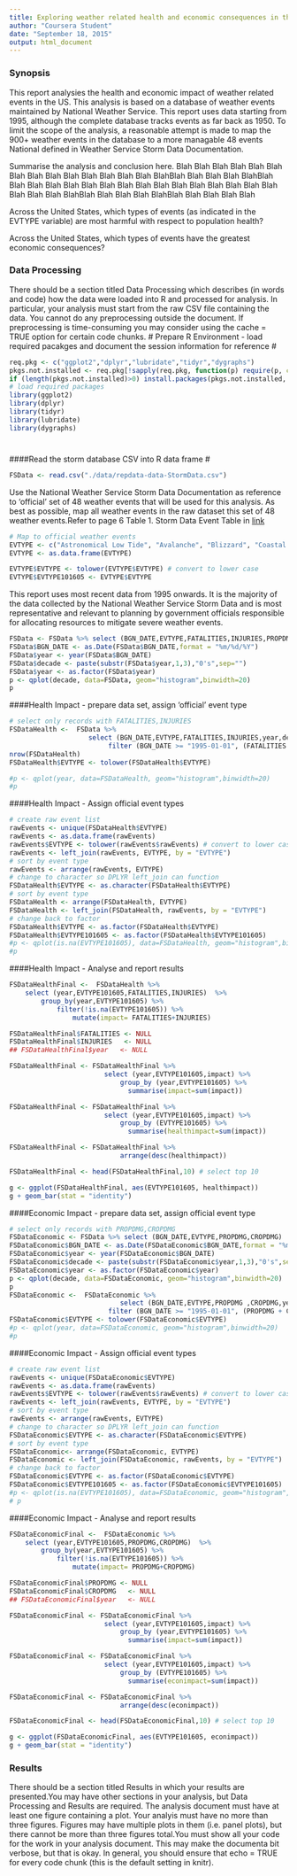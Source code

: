 ```yaml
---
title: Exploring weather related health and economic consequences in the US  
author: "Coursera Student"
date: "September 18, 2015"
output: html_document
---
```


### Synopsis

This report analysies the health and economic impact of weather related events in the US. This analysis is based on a database of weather events maintained by National Weather Service. This report uses data starting from 1995, although the complete database tracks events as far back as 1950. To limit the scope of the analysis, a reasonable attempt is made to map the 900+ weather events in the database to a more managable 48 events National defined in Weather Service Storm Data Documentation.

Summarise the analysis and conclusion here. Blah Blah Blah Blah Blah Blah Blah Blah Blah Blah Blah Blah Blah Blah BlahBlah Blah Blah Blah BlahBlah Blah Blah Blah Blah Blah Blah Blah Blah Blah Blah Blah Blah Blah Blah Blah Blah Blah Blah BlahBlah Blah Blah Blah BlahBlah Blah Blah Blah Blah

Across the United States, which types of events (as indicated in the EVTYPE variable) are most harmful with respect to population health?

Across the United States, which types of events have the greatest economic consequences?

### Data Processing
There should be a section titled Data Processing which describes (in words and code) how the data were loaded into R and processed for analysis. In particular, your analysis must start from the raw CSV file containing the data. You cannot do any preprocessing outside the document. If preprocessing is time-consuming you may consider using the cache = TRUE option for certain code chunks.
#
Prepare R Environment - load required pacakges and document the session information for reference
#
```r
req.pkg <- c("ggplot2","dplyr","lubridate","tidyr","dygraphs")
pkgs.not.installed <- req.pkg[!sapply(req.pkg, function(p) require(p, character.only=T))]
if (length(pkgs.not.installed)>0) install.packages(pkgs.not.installed, dependencies=TRUE)
# load required packages
library(ggplot2)
library(dplyr)
library(tidyr)
library(lubridate)
library(dygraphs)
```
#
####Read the storm database CSV into R data frame
#
```r
FSData <- read.csv("./data/repdata-data-StormData.csv")

```

Use the National Weather Service Storm Data Documentation as reference to 'official' set of 48 weather events that will be used for this analysis. As best as possible, map all weather events in the raw dataset this set of 48 weather events.Refer to page 6 Table 1. Storm Data Event Table in [link](https://d396qusza40orc.cloudfront.net/repdata%2Fpeer2_doc%2Fpd01016005curr.pdf) 


```r
# Map to official weather events
EVTYPE <- c("Astronomical Low Tide", "Avalanche", "Blizzard", "Coastal Flood", "Cold/Wind Chill", "Debris Flow", "Dense Fog", "Dense Smoke", "Drought", "Dust Devil", "Dust Storm", "Excessive Heat", "Extreme Cold/Wind Chill", "Flash Flood", "Flood", "Freezing Fog", "Frost/Freeze", "Funnel Cloud", "Hail", "Heat", "Heavy Rain", "Heavy Snow", "High Surf", "High Wind", "Hurricane/Typhoon", "Ice Storm", "Lakeshore Flood", "Lake-Effect Snow", "Lightning", "Marine Hail", "Marine High Wind", "Marine Strong Wind", "Marine Thunderstorm Wind", "Rip Current", "Seiche", "Sleet", "Storm Tide", "Strong Wind", "Thunderstorm Wind", "Tornado", "Tropical Depression", "Tropical Storm", "Tsunami", "Volcanic Ash", "Waterspout", "Wildfire", "Winter Storm", "Winter Weather")
EVTYPE <- as.data.frame(EVTYPE)

EVTYPE$EVTYPE <- tolower(EVTYPE$EVTYPE) # convert to lower case
EVTYPE$EVTYPE101605 <- EVTYPE$EVTYPE 
```

This report uses most recent data from 1995 onwards. It is the majority of the data collected by the National Weather Service Storm Data and is most representative and relevant to planning by government officials responsible for allocating resources to mitigate severe weather events.
```r
FSData <- FSData %>% select (BGN_DATE,EVTYPE,FATALITIES,INJURIES,PROPDMG,CROPDMG)
FSData$BGN_DATE <- as.Date(FSData$BGN_DATE,format = "%m/%d/%Y")
FSData$year <- year(FSData$BGN_DATE)
FSData$decade <- paste(substr(FSData$year,1,3),"0's",sep="")
FSData$year <- as.factor(FSData$year)
p <- qplot(decade, data=FSData, geom="histogram",binwidth=20)
p

```

####Health Impact - prepare data set, assign 'official' event type

```r
# select only records with FATALITIES,INJURIES
FSDataHealth <-  FSData %>% 
                    select (BGN_DATE,EVTYPE,FATALITIES,INJURIES,year,decade) %>%
                         filter (BGN_DATE >= "1995-01-01", (FATALITIES + INJURIES) > 0 )
nrow(FSDataHealth)
FSDataHealth$EVTYPE <- tolower(FSDataHealth$EVTYPE)

#p <- qplot(year, data=FSDataHealth, geom="histogram",binwidth=20)
#p
```

####Health Impact - Assign official event types 

```r
# create raw event list
rawEvents <- unique(FSDataHealth$EVTYPE)
rawEvents <- as.data.frame(rawEvents)
rawEvents$EVTYPE <- tolower(rawEvents$rawEvents) # convert to lower case
rawEvents <- left_join(rawEvents, EVTYPE, by = "EVTYPE")
# sort by event type
rawEvents <- arrange(rawEvents, EVTYPE)
# change to character so DPLYR left_join can function
FSDataHealth$EVTYPE <- as.character(FSDataHealth$EVTYPE)
# sort by event type
FSDataHealth <- arrange(FSDataHealth, EVTYPE)
FSDataHealth <- left_join(FSDataHealth, rawEvents, by = "EVTYPE")
# change back to factor
FSDataHealth$EVTYPE <- as.factor(FSDataHealth$EVTYPE)
FSDataHealth$EVTYPE101605 <- as.factor(FSDataHealth$EVTYPE101605)
#p <- qplot(is.na(EVTYPE101605), data=FSDataHealth, geom="histogram",binwidth=20)
#p

```

####Health Impact - Analyse and report results 

```r
FSDataHealthFinal <-  FSDataHealth %>% 
    select (year,EVTYPE101605,FATALITIES,INJURIES)  %>%
        group_by(year,EVTYPE101605) %>%
            filter(!is.na(EVTYPE101605)) %>%
                mutate(impact= FATALITIES+INJURIES)

FSDataHealthFinal$FATALITIES <- NULL
FSDataHealthFinal$INJURIES   <- NULL
## FSDataHealthFinal$year   <- NULL

FSDataHealthFinal <- FSDataHealthFinal %>%
                        select (year,EVTYPE101605,impact) %>%
                            group_by (year,EVTYPE101605) %>%
                              summarise(impact=sum(impact))

FSDataHealthFinal <- FSDataHealthFinal %>%
                        select (year,EVTYPE101605,impact) %>%
                            group_by (EVTYPE101605) %>%
                              summarise(healthimpact=sum(impact))

FSDataHealthFinal <- FSDataHealthFinal %>%
                            arrange(desc(healthimpact))

FSDataHealthFinal <- head(FSDataHealthFinal,10) # select top 10

g <- ggplot(FSDataHealthFinal, aes(EVTYPE101605, healthimpact)) 
g + geom_bar(stat = "identity")
```


####Economic Impact - prepare data set, assign official event type

```r
# select only records with PROPDMG,CROPDMG
FSDataEconomic <- FSData %>% select (BGN_DATE,EVTYPE,PROPDMG,CROPDMG)
FSDataEconomic$BGN_DATE <- as.Date(FSDataEconomic$BGN_DATE,format = "%m/%d/%Y")
FSDataEconomic$year <- year(FSDataEconomic$BGN_DATE)
FSDataEconomic$decade <- paste(substr(FSDataEconomic$year,1,3),"0's",sep="")
FSDataEconomic$year <- as.factor(FSDataEconomic$year)
p <- qplot(decade, data=FSDataEconomic, geom="histogram",binwidth=20)
p
FSDataEconomic <-  FSDataEconomic %>% 
                            select (BGN_DATE,EVTYPE,PROPDMG ,CROPDMG,year,decade) %>%
                         filter (BGN_DATE >= "1995-01-01", (PROPDMG + CROPDMG) > 0 )
FSDataEconomic$EVTYPE <- tolower(FSDataEconomic$EVTYPE)
#p <- qplot(year, data=FSDataEconomic, geom="histogram",binwidth=20)
#p

```

####Economic Impact - Assign official event types 

```r

# create raw event list
rawEvents <- unique(FSDataEconomic$EVTYPE)
rawEvents <- as.data.frame(rawEvents)
rawEvents$EVTYPE <- tolower(rawEvents$rawEvents) # convert to lower case
rawEvents <- left_join(rawEvents, EVTYPE, by = "EVTYPE")
# sort by event type
rawEvents <- arrange(rawEvents, EVTYPE)
# change to character so DPLYR left_join can function
FSDataEconomic$EVTYPE <- as.character(FSDataEconomic$EVTYPE)
# sort by event type
FSDataEconomic<- arrange(FSDataEconomic, EVTYPE)
FSDataEconomic <- left_join(FSDataEconomic, rawEvents, by = "EVTYPE")
# change back to factor
FSDataEconomic$EVTYPE <- as.factor(FSDataEconomic$EVTYPE)
FSDataEconomic$EVTYPE101605 <- as.factor(FSDataEconomic$EVTYPE101605)
#p <- qplot(is.na(EVTYPE101605), data=FSDataEconomic, geom="histogram",binwidth=20)
# p
```

####Economic Impact - Analyse and report results

```r
FSDataEconomicFinal <-  FSDataEconomic %>% 
    select (year,EVTYPE101605,PROPDMG,CROPDMG)  %>%
        group_by(year,EVTYPE101605) %>%
            filter(!is.na(EVTYPE101605)) %>%
                mutate(impact= PROPDMG+CROPDMG)

FSDataEconomicFinal$PROPDMG <- NULL
FSDataEconomicFinal$CROPDMG   <- NULL
## FSDataEconomicFinal$year   <- NULL

FSDataEconomicFinal <- FSDataEconomicFinal %>%
                        select (year,EVTYPE101605,impact) %>%
                            group_by (year,EVTYPE101605) %>%
                              summarise(impact=sum(impact))

FSDataEconomicFinal <- FSDataEconomicFinal %>%
                        select (year,EVTYPE101605,impact) %>%
                            group_by (EVTYPE101605) %>%
                              summarise(econimpact=sum(impact))

FSDataEconomicFinal <- FSDataEconomicFinal %>%
                            arrange(desc(econimpact))

FSDataEconomicFinal <- head(FSDataEconomicFinal,10) # select top 10

g <- ggplot(FSDataEconomicFinal, aes(EVTYPE101605, econimpact)) 
g + geom_bar(stat = "identity")
```

### Results

There should be a section titled Results in which your results are presented.You may have other sections in your analysis, but Data Processing and Results are required. The analysis document must have at least one figure containing a plot. Your analyis must have no more than three figures. Figures may have multiple plots in them (i.e. panel plots), but there cannot be more than three figures total.You must show all your code for the work in your analysis document. This may make the documenta bit verbose, but that is okay. In general, you should ensure that echo = TRUE for every code chunk (this is the default setting in knitr).
